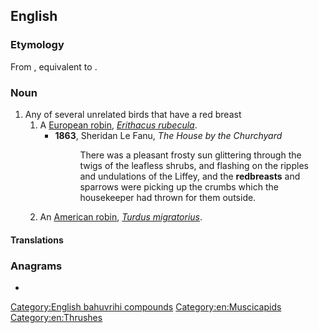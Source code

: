 ==English==

===Etymology===
From {{etyl|enm|en}} {{m|enm|redbreste}}, equivalent to {{compound|en|red|breast}}.

===Noun===
{{en-noun}}

# Any of several unrelated birds that have a red breast
## A [[European robin]], ''[[Erithacus rubecula]]''.
##* '''1863''', Sheridan Le Fanu, ''The House by the Churchyard''
##*: There was a pleasant frosty sun glittering through the twigs of the leafless shrubs, and flashing on the ripples and undulations of the Liffey, and the '''redbreasts''' and sparrows were picking up the crumbs which the housekeeper had thrown for them outside.
## An [[American robin]], ''[[Turdus migratorius]]''.

====Translations====
{{trans-top|bird with a red breast}}
{{trans-mid}}
{{trans-bottom}}

{{trans-see|European robin}}

{{trans-see|American robin}}

===Anagrams===
* {{anagrams|en|a=abdeerrst|bestarred}}

[[Category:English bahuvrihi compounds]]
[[Category:en:Muscicapids]]
[[Category:en:Thrushes]]